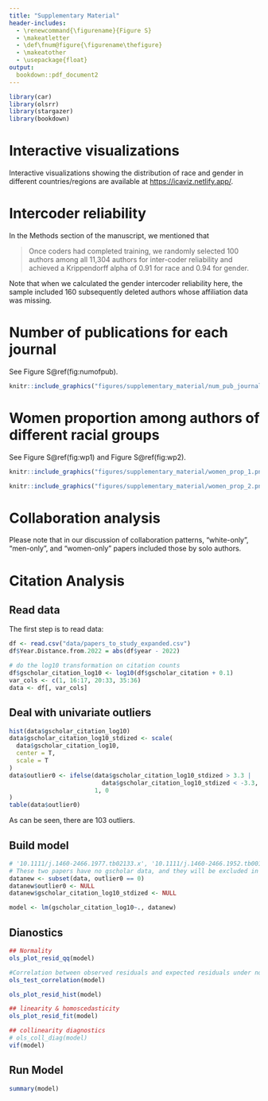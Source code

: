 ```yaml
---
title: "Supplementary Material"
header-includes:
  - \renewcommand{\figurename}{Figure S}
  - \makeatletter
  - \def\fnum@figure{\figurename\thefigure}
  - \makeatother
  - \usepackage{float}
output: 
  bookdown::pdf_document2
---
```


```r
library(car)
library(olsrr)
library(stargazer)
library(bookdown)
```


# Interactive visualizations

Interactive visualizations showing the distribution of race and gender in different countries/regions are available at [https://icaviz.netlify.app/](https://icaviz.netlify.app/).

# Intercoder reliability 

In the Methods section of the manuscript, we mentioned that 

>Once coders had completed training, we randomly selected 100 authors among all 11,304 authors for inter-coder reliability and achieved a Krippendorff alpha of 0.91 for race and 0.94 for gender.

Note that when we calculated the gender intercoder reliability here, the sample included 160 subsequently deleted authors whose affiliation data was missing.

# Number of publications for each journal

See Figure S\@ref(fig:numofpub).

```r
knitr::include_graphics("figures/supplementary_material/num_pub_journal.png")
```

# Women proportion among authors of different racial groups

See Figure S\@ref(fig:wp1) and Figure S\@ref(fig:wp2).


```r
knitr::include_graphics("figures/supplementary_material/women_prop_1.png")
```

```r
knitr::include_graphics("figures/supplementary_material/women_prop_2.png")
```

# Collaboration analysis

Please note that in our discussion of collaboration patterns, "white-only", "men-only", and "women-only" papers included those by solo authors. 

# Citation Analysis
## Read data

The first step is to read data:

```r
df <- read.csv("data/papers_to_study_expanded.csv")
df$Year.Distance.from.2022 = abs(df$year - 2022)

# do the log10 transformation on citation counts
df$gscholar_citation_log10 <- log10(df$gscholar_citation + 0.1)
var_cols <- c(1, 16:17, 20:33, 35:36)
data <- df[, var_cols]
```

## Deal with univariate outliers

```r
hist(data$gscholar_citation_log10)
data$gscholar_citation_log10_stdized <- scale(
  data$gscholar_citation_log10,
  center = T,
  scale = T
)
data$outlier0 <- ifelse(data$gscholar_citation_log10_stdized > 3.3 | 
                          data$gscholar_citation_log10_stdized < -3.3,
                        1, 0
)
table(data$outlier0)
```

As can be seen, there are 103 outliers. 

## Build model

```r
# '10.1111/j.1460-2466.1977.tb02133.x', '10.1111/j.1460-2466.1952.tb00171.x' 
# These two papers have no gscholar data, and they will be excluded in the following line because its outerlier0 is N/A, not 0. 
datanew <- subset(data, outlier0 == 0)
datanew$outlier0 <- NULL
datanew$gscholar_citation_log10_stdized <- NULL

model <- lm(gscholar_citation_log10~., datanew)
```

## Dianostics

```r
## Normality
ols_plot_resid_qq(model)

#Correlation between observed residuals and expected residuals under normality.
ols_test_correlation(model)

ols_plot_resid_hist(model)

## linearity & homoscedasticity 
ols_plot_resid_fit(model)

## collinearity diagnostics
# ols_coll_diag(model)
vif(model)
```

## Run Model

```r
summary(model)
```
